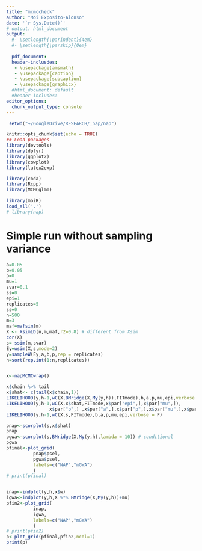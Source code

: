 ```yaml
---
title: "mcmccheck"
author: "Moi Exposito-Alonso"
date: '`r Sys.Date()`'
# output: html_document
output:
  #- \setlength{\parindent}{4em}
  #- \setlength{\parskip}{0em}
  
  pdf_document:
  header-inclusdes:
   - \usepackage{amsmath}
   - \usepackage{caption}
   - \usepackage{subcaption}
   - \usepackage{graphicx}
  #html_document: default
  #header-includes:
editor_options: 
  chunk_output_type: console
---
```


```r
 setwd("~/GoogleDrive/RESEARCH/_nap/nap")

knitr::opts_chunk$set(echo = TRUE)
## Load packages
library(devtools)
library(dplyr)
library(ggplot2)
library(cowplot)
library(latex2exp)

library(coda)
library(Rcpp)
library(MCMCglmm)

library(moiR)
load_all('.')
# library(nap)

```



# Simple run without sampling variance
```r


a=0.05
b=0.05
p=0
mu=1
svar=0.1
ss=0
epi=1
replicates=5
ss=0
n=500
m=3
maf=mafsim(m)
X <- XsimLD(n,m,maf,r2=0.8) # different from Xsim
cor(X)
s= ssim(m,svar)
Ey=wsim(X,s,mode=2)
y=sampleW(Ey,a,b,p,rep = replicates)
h=sort(rep.int(1:n,replicates))


x<-napMCMCwrap()

x$chain %>% tail
x$shat<- c(tail(x$chain,1))
LIKELIHOOD(y,h-1,wC(X,BMridge(X,My(y,h)),FITmode),b,a,p,mu,epi,verbose = F)
LIKELIHOOD(y,h-1,wC(X,x$shat,FITmode,x$par["epi",],x$par["mu",]),
                x$par["b",] ,x$par["a",],x$par["p",],x$par["mu",],x$par["epi",],verbose = F)
LIKELIHOOD(y,h-1,wC(X,s,FITmode),b,a,p,mu,epi,verbose = F)

```


```r



pnap<-scorplot(s,x$shat)
pnap
pgwa<-scorplot(s,BMridge(X,My(y,h),lambda = 10)) # conditional
pgwa
pfinal<-plot_grid(
          pnap$psel,
          pgwa$psel,
          labels=c("NAP","mGWA")
          )
# print(pfinal)


inap<-indplot(y,h,x$w)
igwa<-indplot(y,h,X %*% BMridge(X,My(y,h))+mu)
pfin2<-plot_grid(
          inap,
          igwa,
          labels=c("NAP","mGWA")
          )
# print(pfin2)
p<-plot_grid(pfinal,pfin2,ncol=1)
print(p)

```

